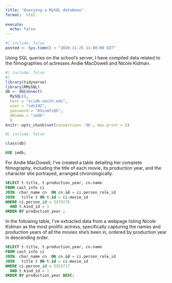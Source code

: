 ```yaml
---
title: "Querying a MySQL database"
format:  html
  
execute: 
  echo: false
---
```


```r
#| include: false
posted <- Sys.time() > "2020-11-25 11:00:00 EDT"
```

Using SQL queries on the school's server, I have compiled data related to the filmographies of actresses Andie MacDowell and Nicole Kidman.

```r
#| include: false
#| 
library(tidyverse)
library(RMySQL)
db <- dbConnect(
  MySQL(),
  host = "scidb.smith.edu",
  user = "sds192",
  password = "DSismfc@S",
  dbname = "imdb"
  )
knitr::opts_chunk$set(connection= 'db', max.print = 5)
```


```r
#| include: false

class(db)
```


```sql

USE imdb;
```
 
For Andie MacDowell, I've created a table detailing her complete filmography, including the title of each movie, its production year, and the character she portrayed, arranged chronologically.


```sql

SELECT t.title, t.production_year, cn.name
FROM cast_info ci
JOIN  char_name cn  ON cn.id = ci.person_role_id
JOIN   title t ON t.id = ci.movie_id
WHERE ci.person_id = 3479179
  AND t.kind_id = 1
ORDER BY production_year ;
```



In the following table, I've extracted data from a webpage listing Nicole Kidman as the most prolific actress, specifically capturing the names and production years of all the movies she's been in, ordered by production year in descending order.

```sql
SELECT t.title, t.production_year, cn.name
FROM cast_info ci
JOIN  char_name cn  ON cn.id = ci.person_role_id
JOIN   title t ON t.id = ci.movie_id
WHERE ci.person_id = 3353717
  AND t.kind_id = 1
ORDER BY production_year DESC;
```
